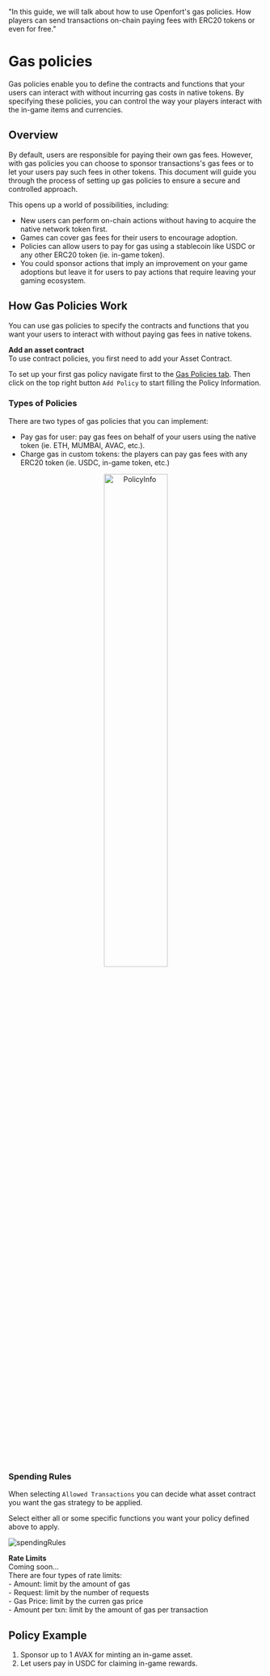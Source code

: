   "In this guide, we will talk about how to use Openfort's gas policies. How players can send transactions on-chain paying fees with ERC20 tokens or even for free."

# Gas policies

Gas policies enable you to define the contracts and functions that your users can interact with without incurring gas costs in native tokens. By specifying these policies, you can control the way your players interact with the in-game items and currencies.

## Overview

By default, users are responsible for paying their own gas fees. However, with gas policies you can choose to sponsor transactions's gas fees or to let your users pay such fees in other tokens. This document will guide you through the process of setting up gas policies to ensure a secure and controlled approach.

This opens up a world of possibilities, including:

- New users can perform on-chain actions without having to acquire the native network token first.
- Games can cover gas fees for their users to encourage adoption.
- Policies can allow users to pay for gas using a stablecoin like USDC or any other ERC20 token (ie. in-game token).
- You could sponsor actions that imply an improvement on your game adoptions but leave it for users to pay actions that require leaving your gaming ecosystem.

## How Gas Policies Work

You can use gas policies to specify the contracts and functions that you want your users to interact with without paying gas fees in native tokens.

<Note>
  <strong>Add an asset contract</strong>
  <br />
  To use contract policies, you first need to add your Asset Contract.
</Note>

To set up your first gas policy navigate first to the [Gas Policies tab](https://dashboard.openfort.xyz/policies). Then click on the top right button `Add Policy` to start filling the Policy Information.

### Types of Policies

There are two types of gas policies that you can implement:

- Pay gas for user: pay gas fees on behalf of your users using the native token (ie. ETH, MUMBAI, AVAC, etc.).
- Charge gas in custom tokens: the players can pay gas fees with any ERC20 token (ie. USDC, in-game token, etc.)

<div align="center">
  <img alt="PolicyInfo" src="https://blog-cms.openfort.xyz/uploads/Screenshot_2023_05_19_at_17_11_36_c037297405.png" width="50%" height="50%"/>
</div>

### Spending Rules

When selecting `Allowed Transactions` you can decide what asset contract you want the gas strategy to be applied.

Select either all or some specific functions you want your policy defined above to apply.

![spendingRules](https://blog-cms.openfort.xyz/uploads/Screenshot_2023_05_11_at_19_40_27_min_39199b4304.png)

<Note>
  <strong>Rate Limits</strong>
  <br /> Coming soon...
  <br /> There are four types of rate limits:
  <br /> - Amount: limit by the amount of gas
  <br /> - Request: limit by the number of requests
  <br /> - Gas Price: limit by the curren gas price
  <br /> - Amount per txn: limit by the amount of gas per transaction
</Note>

## Policy Example

1. Sponsor up to 1 AVAX for minting an in-game asset.
2. Let users pay in USDC for claiming in-game rewards.

